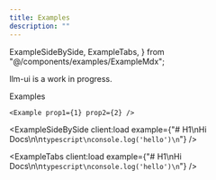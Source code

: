 ```yaml
---
title: Examples
description: ""
---
```


  ExampleSideBySide,
  ExampleTabs,
} from "@/components/examples/ExampleMdx";

llm-ui is a work in progress.

Examples

```tsx
<Example prop1={1} prop2={2} />
```

<ExampleSideBySide
  client:load
  example={"# H1\nHi Docs\n\n```typescript\nconsole.log('hello')\n```"}
/>

<ExampleTabs
  client:load
  example={"# H1\nHi Docs\n\n```typescript\nconsole.log('hello')\n```"}
/>
